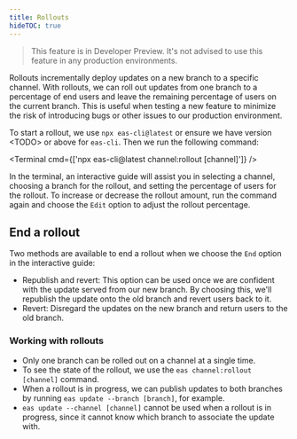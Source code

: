 ```yaml
---
title: Rollouts
hideTOC: true
---
```



> This feature is in Developer Preview. It's not advised to use this feature in any production environments.

Rollouts incrementally deploy updates on a new branch to a specific channel. With rollouts, we can roll out updates from one branch to a percentage of end users and leave the remaining percentage of users on the current branch. This is useful when testing a new feature to minimize the risk of introducing bugs or other issues to our production environment.

To start a rollout, we use `npx eas-cli@latest` or ensure we have version \<TODO\> or above for `eas-cli`. Then we run the following command:

<Terminal cmd={['npx eas-cli@latest channel:rollout [channel]']} />

In the terminal, an interactive guide will assist you in selecting a channel, choosing a branch for the rollout, and setting the percentage of users for the rollout. To increase or decrease the rollout amount, run the command again and choose the `Edit` option to adjust the rollout percentage.

## End a rollout

Two methods are available to end a rollout when we choose the `End` option in the interactive guide:

- Republish and revert: This option can be used once we are confident with the update served from our new branch. By choosing this, we'll republish the update onto the old branch and revert users back to it.
- Revert: Disregard the updates on the new branch and return users to the old branch.

### Working with rollouts

- Only one branch can be rolled out on a channel at a single time.
- To see the state of the rollout, we use the `eas channel:rollout [channel]` command.
- When a rollout is in progress, we can publish updates to both branches by running `eas update --branch [branch]`, for example.
- `eas update --channel [channel]` cannot be used when a rollout is in progress, since it cannot know which branch to associate the update with.
